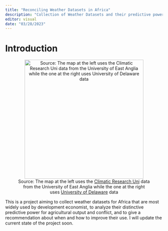 ```yaml
---
title: "Reconciling Weather Datasets in Africa"
description: "Collection of Weather Datasets and their predictive power for agricultural output and conflict"
editor: visual
date: "03/28/2023"
---
```


# Introduction

<center>![Source: The map at the left uses the [Climatic Research Uni](https://warwick.ac.uk/) data from the University of East Anglia while the one at the right uses [University of Delaware](http://climate.geog.udel.edu/~climate/html_pages/download.html) data](img/africa_comparison.gif){fig-align="center" width="380"}</center>

This is a project aiming to collect weather datasets for Africa that are most widely used by development economist, to analyze their distinctive predictive power for agricultural output and conflict, and to give a recommendation about when and how to improve their use. I will update the current state of the project soon.
